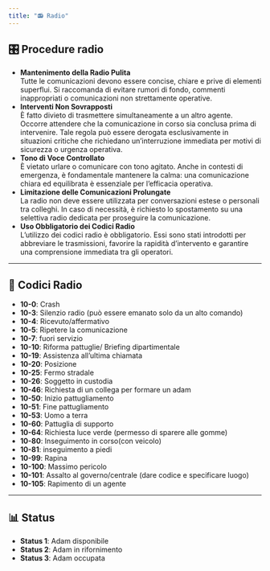 ```yaml
---
title: "📻 Radio"
---
```


## 🎛️ Procedure radio

- **Mantenimento della Radio Pulita**\
  Tutte le comunicazioni devono essere concise, chiare e prive di elementi superflui. Si raccomanda di evitare rumori di fondo, commenti inappropriati o comunicazioni non strettamente operative.
- **Interventi Non Sovrapposti**\
  È fatto divieto di trasmettere simultaneamente a un altro agente. Occorre attendere che la comunicazione in corso sia conclusa prima di intervenire. Tale regola può essere derogata esclusivamente in situazioni critiche che richiedano un’interruzione immediata per motivi di sicurezza o urgenza operativa.
- **Tono di Voce Controllato**\
  È vietato urlare o comunicare con tono agitato. Anche in contesti di emergenza, è fondamentale mantenere la calma: una comunicazione chiara ed equilibrata è essenziale per l’efficacia operativa.
- **Limitazione delle Comunicazioni Prolungate**\
  La radio non deve essere utilizzata per conversazioni estese o personali tra colleghi. In caso di necessità, è richiesto lo spostamento su una selettiva radio dedicata per proseguire la comunicazione.
- **Uso Obbligatorio dei Codici Radio**\
  L’utilizzo dei codici radio è obbligatorio. Essi sono stati introdotti per abbreviare le trasmissioni, favorire la rapidità d’intervento e garantire una comprensione immediata tra gli operatori.

---

## 🔢 Codici Radio

- **10-0**: Crash
- **10-3**: Silenzio radio (può essere emanato solo da un alto comando)
- **10-4**: Ricevuto/affermativo
- **10-5**: Ripetere la comunicazione
- **10-7**: fuori servizio&#x20;
- **10-10**: Riforma pattuglie/ Briefing dipartimentale
- **10-19**: Assistenza all’ultima chiamata
- **10-20**: Posizione
- **10-25**: Fermo stradale
- **10-26**: Soggetto in custodia
- **10-46**: Richiesta di un collega per formare un adam
- **10-50**: Inizio pattugliamento
- **10-51**: Fine pattugliamento
- **10-53**: Uomo a terra
- **10-60**: Pattuglia di supporto
- **10-64**: Richiesta luce verde (permesso di sparere alle gomme)
- **10-80**: Inseguimento in corso(con veicolo)
- **10-81**: inseguimento a piedi
- **10-99**: Rapina&#x20;
- **10-100**: Massimo pericolo
- **10-101**: Assalto al governo/centrale (dare codice e specificare luogo)
- **10-105**: Rapimento di un agente

---

## 📊 Status

- &#x20; **Status 1**: Adam disponibile
- &#x20;**Status 2**: Adam in rifornimento
- &#x20;**Status 3**: Adam occupata&#x20;
